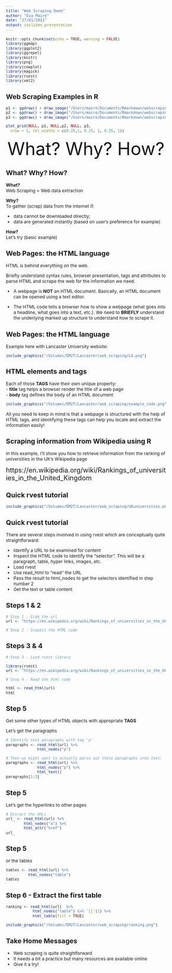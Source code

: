 ```yaml
---
title: "Web Scraping Demo"
author: "Eva Maire"
date: "27/01/2021"
output: ioslides_presentation
---
```


<style type="text/css">

body, td {
   font-size: 12px;
}
code.r{
  font-size: 10px;
}
pre {
  font-size: 12px
}
</style>

```r
knitr::opts_chunk$set(echo = TRUE, warning = FALSE)
library(ggmap)
library(ggplot2)
library(ggrepel)
library(knitr)    
library(png) 
library(cowplot)
library(magick) 
library(rvest)
library(xml2)
```
## Web Scraping Examples in R

```r

p1 <- ggdraw() + draw_image("/Users/maire/Documents/Rmarkdown/webscraping/1website.png", scale = 1.1)
p2 <- ggdraw() + draw_image("/Users/maire/Documents/Rmarkdown/webscraping/2engineering.png", scale = 1.1)
p3 <- ggdraw() + draw_image("/Users/maire/Documents/Rmarkdown/webscraping/3file.png", scale = 1)

plot_grid(NULL, p1, NULL,p2, NULL, p3,
  nrow = 1, rel_widths = c(0.25,1, 0.25, 1, 0.25, 1))
```

<center><font size="10">
What? Why? How?

</center></font>

## What? Why? How?
**What?**  
Web Scraping = Web data extraction 

**Why?**  
To gather (scrap) data from the internet if: 

- data cannot be downloaded directly;
- data are generated instantly (based on user's preference for example) 

**How?**  
Let's try (basic example)

## Web Pages: the HTML language

HTML is behind everything on the web.  

Briefly understand syntax rules, browser presentation, tags and attributes to parse HTML and scrape the web for the information we need.  

- A webpage is **NOT** an HTML document. Basically, an HTML document can be opened using a text editor.

- The HTML code tells a browser how to show a webpage (what goes into a headline, what goes into a text, etc.). We need to **BRIEFLY** understand the underlying marked up structure to understand how to scrape it.

## Web Pages: the HTML language

Example here with Lancaster University website:  

```r
include_graphics("/Volumes/EM2T/Lancaster/web_scraping/LU.png")
```

## HTML elements and tags
Each of those **TAGS** have their own unique property:  
- **title** tag helps a browser render the title of a web page  
- **body** tag defines the body of an HTML document

```r
include_graphics("/Volumes/EM2T/Lancaster/web_scraping/example_code.png")
```

All you need to keep in mind is that a webpage is structured with the help of HTML tags, and identifying these tags can help you locate and extract the information easily!


## Scraping information from Wikipedia using R

In this example, I’ll show you how to retrieve information from the ranking of universities in the UK’s Wikipedia page  

<font size="4">
https://en.wikipedia.org/wiki/Rankings_of_universities_in_the_United_Kingdom 
</font>


## Quick rvest tutorial

```r
include_graphics("/Volumes/EM2T/Lancaster/web_scraping/UKuniversities.png")
```

## Quick rvest tutorial

There are several steps involved in using rvest which are conceptually quite straightforward:  

- Identify a URL to be examined for content
- Inspect the HTML code to identify the "selector". This will be a paragraph, table, hyper links, images, etc. 
- Load rvest
- Use read_html to "read" the URL
- Pass the result to html_nodes to get the selectors identified in step number 2
- Get the text or table content


## Steps 1 & 2 

```r
# Step 1 - Grab the url
url <- "https://en.wikipedia.org/wiki/Rankings_of_universities_in_the_United_Kingdom"

# Step 2 - Inspect the HTML code

```

## Steps 3 & 4
```r
# Step 3 - Load rvest library

library(rvest)
url <- "https://en.wikipedia.org/wiki/Rankings_of_universities_in_the_United_Kingdom"

# Step 4 - Read the html code

html <- read_html(url)
html
```

## Step 5 
Get some other types of HTML objects with appropriate **TAGS**  

Let’s get the paragraphs

```r
# Identify text paragraphs with tag 'p'
paragraphs <- read_html(url) %>% 
              html_nodes("p")

# Then we might want to actually parse out those paragraphs into text:
paragraphs <- read_html(url) %>% 
              html_nodes("p") %>% 
              html_text()
paragraphs[1:3]
```

## Step 5  

Let’s get the hyperlinks to other pages
```r
# Extract the URLs
url_ <- read_html(url) %>%
        html_nodes("a") %>%
        html_attr("href")
url_
```

## Step 5  

or the tables
```r
tables <- read_html(url) %>% 
          html_nodes("table") 
tables
```

## Step 6 - Extract the first table

```r
ranking <- read_html(url)  %>% 
            html_nodes("table") %>% `[[`(1) %>% 
            html_table(fill = TRUE)
```

```r
include_graphics("/Volumes/EM2T/Lancaster/web_scraping/ranking.png")
```

## Take Home Messages

- Web scraping is quite straightforward
- It needs a bit a practice but many resources are available online
- Give it a try! 

